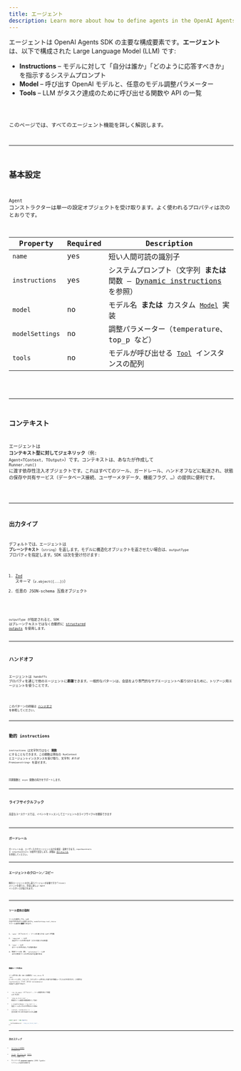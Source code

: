 ```yaml
---
title: エージェント
description: Learn more about how to define agents in the OpenAI Agents SDK for JavaScript / TypeScript
---
```



エージェントは OpenAI Agents SDK の主要な構成要素です。**エージェント** は、以下で構成された Large Language Model (LLM) です:

- **Instructions** – モデルに対して「自分は誰か」「どのように応答すべきか」を指示するシステムプロンプト
- **Model** – 呼び出す OpenAI モデルと、任意のモデル調整パラメーター
- **Tools** – LLM がタスク達成のために呼び出せる関数や API の一覧

<Code lang="typescript" code={simpleAgent} title="基本的なエージェント定義" />

このページでは、すべてのエージェント機能を詳しく解説します。

---

## 基本設定

`Agent` コンストラクターは単一の設定オブジェクトを受け取ります。よく使われるプロパティは次のとおりです。

| Property        | Required | Description                                                                                         |
| --------------- | -------- | --------------------------------------------------------------------------------------------------- |
| `name`          | yes      | 短い人間可読の識別子                                                                                |
| `instructions`  | yes      | システムプロンプト（文字列 **または** 関数 – [Dynamic instructions](#dynamic-instructions) を参照） |
| `model`         | no       | モデル名 **または** カスタム [`Model`](/openai-agents-js/openai/agents/interfaces/model/) 実装      |
| `modelSettings` | no       | 調整パラメーター（temperature、top_p など）                                                         |
| `tools`         | no       | モデルが呼び出せる [`Tool`](/openai-agents-js/openai/agents/type-aliases/tool/) インスタンスの配列  |

<Code lang="typescript" code={agentWithTools} title="ツール付きエージェント" />

---

## コンテキスト

エージェントは **コンテキスト型に対してジェネリック**（例: `Agent<TContext, TOutput>`）です。コンテキストは、あなたが作成して `Runner.run()` に渡す依存性注入オブジェクトです。これはすべてのツール、ガードレール、ハンドオフなどに転送され、状態の保存や共有サービス（データベース接続、ユーザーメタデータ、機能フラグ、…）の提供に便利です。

<Code
  lang="typescript"
  code={agentWithContext}
  title="コンテキスト付きエージェント"
/>

---

## 出力タイプ

デフォルトでは、エージェントは **プレーンテキスト**（`string`）を返します。モデルに構造化オブジェクトを返させたい場合は、`outputType` プロパティを指定します。SDK は次を受け付けます:

1. [Zod](https://github.com/colinhacks/zod) スキーマ（`z.object({...})`）
2. 任意の JSON‑schema 互換オブジェクト

<Code
  lang="typescript"
  code={agentWithAodOutputType}
  title="Zod による構造化出力"
/>

`outputType` が指定されると、SDK はプレーンテキストではなく自動的に
[structured outputs](https://platform.openai.com/docs/guides/structured-outputs) を使用します。

---

## ハンドオフ

エージェントは `handoffs` プロパティを通じて他のエージェントに**委譲**できます。一般的なパターンは、会話をより専門的なサブエージェントへ振り分けるために、トリアージ用エージェントを使うことです。

<Code
  lang="typescript"
  code={agentWithHandoffs}
  title="ハンドオフ対応エージェント"
/>

このパターンの詳細は [ハンドオフ](/openai-agents-js/ja/guides/handoffs) を参照してください。

---

## 動的 instructions

`instructions` は文字列ではなく **関数** にすることもできます。この関数は現在の `RunContext` とエージェントインスタンスを受け取り、文字列 _または_ `Promise<string>` を返せます。

<Code
  lang="typescript"
  code={agentWithDynamicInstructions}
  title="動的 instructions を用いたエージェント"
/>

同期関数と `async` 関数の両方をサポートします。

---

## ライフサイクルフック

高度なユースケースでは、イベントをリッスンしてエージェントのライフサイクルを観察できます

<Code
  lang="typescript"
  code={agentWithLifecycleHooks}
  title="ライフサイクルフック付きエージェント"
/>

---

## ガードレール

ガードレールは、ユーザー入力やエージェント出力を検証・変換できます。`inputGuardrails` と `outputGuardrails` の配列で設定します。詳細は
[ガードレール](/openai-agents-js/ja/guides/guardrails) を参照してください。

---

## エージェントのクローン／コピー

既存エージェントの少し違うバージョンが必要ですか？`clone()` メソッドを使うと、完全に新しい `Agent` インスタンスが返されます。

<Code lang="typescript" code={agentCloning} title="エージェントのクローン" />

---

## ツール使用の強制

ツールを提供しても、LLM が必ず呼び出すとは限りません。`modelSettings.tool_choice` でツール使用を**強制**できます:

1. `'auto'`（デフォルト）– ツールを使うかは LLM が判断
2. `'required'` – LLM は必ずツールを呼び出す（どれを使うかは任意）
3. `'none'` – LLM はツールを呼び出しては**ならない**
4. 特定ツール名（例: `'calculator'`）– LLM はその特定ツールを呼び出す必要がある

<Code lang="typescript" code={agentForcingToolUse} title="ツール使用の強制" />

### 無限ループの防止

ツール呼び出し後、SDK は自動的に `tool_choice` を `'auto'` にリセットします。これにより、モデルがツール呼び出しを繰り返す無限ループに入るのを防ぎます。この動作は `resetToolChoice` フラグ、または
`toolUseBehavior` の設定で上書きできます:

- `'run_llm_again'`（デフォルト）– ツール結果を用いて再度 LLM を実行
- `'stop_on_first_tool'` – 最初のツール結果を最終回答として扱う
- `{ stopAtToolNames: ['my_tool'] }` – 指定ツールのいずれかが呼ばれたら停止
- `(context, toolResults) => ...` – 実行を終了すべきかを返すカスタム関数

```typescript
const agent = new Agent({
  ...,
  toolUseBehavior: 'stop_on_first_tool',
});
```

---

## 次のステップ

- [エージェントの実行](/openai-agents-js/ja/guides/running-agents) の方法を学ぶ
- [ツール](/openai-agents-js/ja/guides/tools)、[ガードレール](/openai-agents-js/ja/guides/guardrails)、[モデル](/openai-agents-js/ja/guides/models) をさらに深掘りする
- サイドバーの **@openai/agents** にある TypeDoc リファレンス全体を参照する

